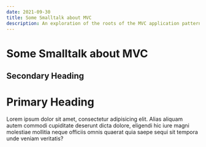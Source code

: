 ```yaml
---
date: 2021-09-30
title: Some Smalltalk about MVC
description: An exploration of the roots of the MVC application pattern and the smalltalk GUI language.
---
```

# Some Smalltalk about MVC

## Secondary Heading

# Primary Heading

Lorem ipsum dolor sit amet, consectetur adipisicing elit. Alias aliquam autem commodi cupiditate deserunt dicta
dolore, eligendi hic iure magni molestiae mollitia neque officiis omnis quaerat quia saepe sequi sit
tempora unde veniam veritatis?
